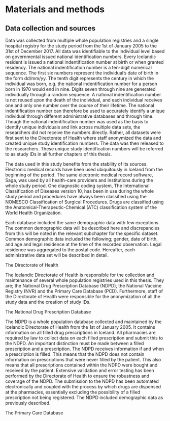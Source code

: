 # Materials and methods {#methods}

## Data collection and sources

Data was collected from multiple whole population registries and a single hospital registry for the study period from the 1st of January 2005 to the 31st of December 2017.
All data was identifiable to the individual level based on governmental issued national identification numbers. 
Every Icelandic resident is issued a national indentification number at birth or when granted residency.
The national indentification number is a ten-digit numerical sequence.
The first six numbers represent the individual’s date of birth in the form dd/mm/yy.
The tenth digit represents the century in which the individual was born, e.g. the national indentification number for a person born in 1970 would end in nine.
Digits seven through nine are generated individually through a random sequence.
A national indentification number is not reused upon the death of the individual, and each individual receives one and only one number over the course of their lifetime.
The national indentification number can therefore be used to accurately identify a unique individual through different administrative databases and through time.
Though the national indentification number was used as the basis to identify unique individuals and link across multiple data sets, the researchers did not receive the numbers directly.
Rather, all datasets were first sent to the Directorate of Health where staff anonymized the data and created unique study identification numbers.
The data was then released to the researchers.
These unique study identification numbers will be referred to as study IDs in all further chapters of this thesis. 

The data used in this study benefits from the stability of its sources.
Electronic medical records have been used ubiquitously in Iceland from the beginning of the period.
The same electronic medical record software, Saga, was used by all health-care providers and institutions during the whole study period.
One diagnostic coding system, The International Classification of Diseases version 10, has been in use during the whole study period and procedures have always been classified using the NOMESCO Classification of Surgical Procedures. 
Drugs are classified using the Anatomical-Therapeutic-Chemical (ATC) classification system of the World Health Organization. 

Each database included the same demographic data with few exceptions.
The common demographic data will be described here and discrepancies from this will be noted in the relevant subchapter for the specific dataset.
Common demographic data included the following; gender, date of birth, and age and legal residence at the time of the recorded observation. 
Legal residence was aggregated to the postal code.
Hereafter, each administrative data set will be described in detail.

The Directorate of Health

The Icelandic Directorate of Health is responsible for the collection and maintenance of several whole population registries used in this thesis.
They are; the National Drug Prescription Database (NDPD), the National Vaccine Registry (NVR) and the Primary Care Database (PCD).
Furthermore, staff of the Directorate of Health were responsible for the anonymization of all the study data and the creation of study IDs. 

The National Drug Prescription Database

The NDPD is a whole population database collected and maintained by the Icelandic Directorate of Health from the 1st of January 2005.
It contains information on all filled drug prescriptions in Iceland.
All pharmacies are required by law to collect data on each filled prescription and submit this to the NDPD.
An important distinction must be made between a filled prescription and a prescription.
The NDPD receives information if and when a prescription is filled.
This means that the NDPD does not contain information on prescriptions that were never filled by the patient.
This also means that all prescriptions contained within the NDPD were bought and received by the patient.
Extensive validation and error testing has been performed by the Directorate of Health to ensure the robustness and coverage of the NDPD.
The submission to the NDPD has been automated electronically and coupled with the process by which drugs are dispensed at the pharmacies, essentially excluding the possibility of a filled prescription not being registered. The NDPD included demographic data as previously described.

The Primary Care Database

